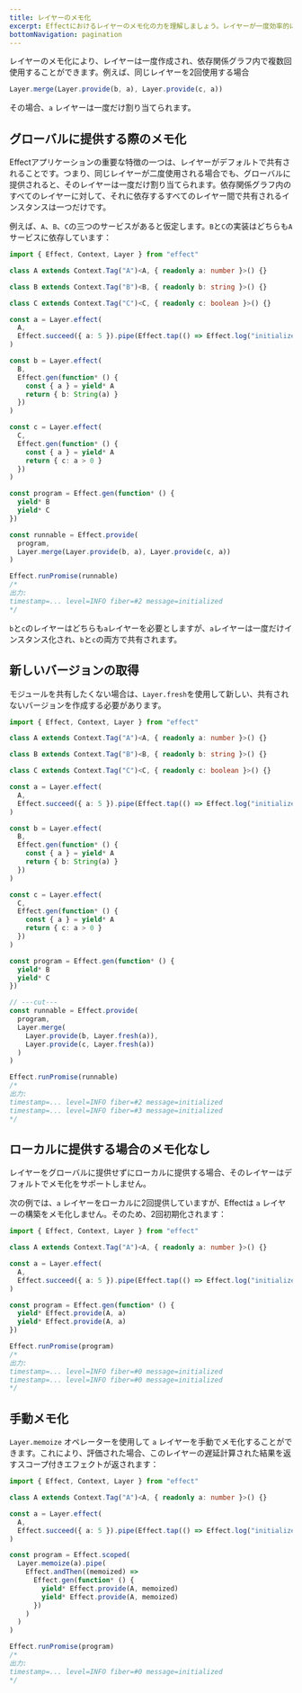 ```yaml
---
title: レイヤーのメモ化
excerpt: Effectにおけるレイヤーのメモ化の力を理解しましょう。レイヤーが一度効率的に作成され、依存関係グラフ内で再利用されることで、パフォーマンスが最適化される方法を発見します。グローバルおよびローカルのメモ化戦略を探り、Effectアプリケーションでの正確な制御のためにレイヤーを手動でメモ化する方法を学びましょう。
bottomNavigation: pagination
---
```


レイヤーのメモ化により、レイヤーは一度作成され、依存関係グラフ内で複数回使用することができます。例えば、同じレイヤーを2回使用する場合

```ts
Layer.merge(Layer.provide(b, a), Layer.provide(c, a))
```

その場合、`a` レイヤーは一度だけ割り当てられます。

## グローバルに提供する際のメモ化

Effectアプリケーションの重要な特徴の一つは、レイヤーがデフォルトで共有されることです。つまり、同じレイヤーが二度使用される場合でも、グローバルに提供されると、そのレイヤーは一度だけ割り当てられます。依存関係グラフ内のすべてのレイヤーに対して、それに依存するすべてのレイヤー間で共有されるインスタンスは一つだけです。

例えば、`A`、`B`、`C`の三つのサービスがあると仮定します。`B`と`C`の実装はどちらも`A`サービスに依存しています：

```ts twoslash
import { Effect, Context, Layer } from "effect"

class A extends Context.Tag("A")<A, { readonly a: number }>() {}

class B extends Context.Tag("B")<B, { readonly b: string }>() {}

class C extends Context.Tag("C")<C, { readonly c: boolean }>() {}

const a = Layer.effect(
  A,
  Effect.succeed({ a: 5 }).pipe(Effect.tap(() => Effect.log("initialized")))
)

const b = Layer.effect(
  B,
  Effect.gen(function* () {
    const { a } = yield* A
    return { b: String(a) }
  })
)

const c = Layer.effect(
  C,
  Effect.gen(function* () {
    const { a } = yield* A
    return { c: a > 0 }
  })
)

const program = Effect.gen(function* () {
  yield* B
  yield* C
})

const runnable = Effect.provide(
  program,
  Layer.merge(Layer.provide(b, a), Layer.provide(c, a))
)

Effect.runPromise(runnable)
/*
出力:
timestamp=... level=INFO fiber=#2 message=initialized
*/
```

`b`と`c`のレイヤーはどちらも`a`レイヤーを必要としますが、`a`レイヤーは一度だけインスタンス化され、`b`と`c`の両方で共有されます。

## 新しいバージョンの取得

モジュールを共有したくない場合は、`Layer.fresh`を使用して新しい、共有されないバージョンを作成する必要があります。

```ts twoslash
import { Effect, Context, Layer } from "effect"

class A extends Context.Tag("A")<A, { readonly a: number }>() {}

class B extends Context.Tag("B")<B, { readonly b: string }>() {}

class C extends Context.Tag("C")<C, { readonly c: boolean }>() {}

const a = Layer.effect(
  A,
  Effect.succeed({ a: 5 }).pipe(Effect.tap(() => Effect.log("initialized")))
)

const b = Layer.effect(
  B,
  Effect.gen(function* () {
    const { a } = yield* A
    return { b: String(a) }
  })
)

const c = Layer.effect(
  C,
  Effect.gen(function* () {
    const { a } = yield* A
    return { c: a > 0 }
  })
)

const program = Effect.gen(function* () {
  yield* B
  yield* C
})

// ---cut---
const runnable = Effect.provide(
  program,
  Layer.merge(
    Layer.provide(b, Layer.fresh(a)),
    Layer.provide(c, Layer.fresh(a))
  )
)

Effect.runPromise(runnable)
/*
出力:
timestamp=... level=INFO fiber=#2 message=initialized
timestamp=... level=INFO fiber=#3 message=initialized
*/
```

## ローカルに提供する場合のメモ化なし

レイヤーをグローバルに提供せずにローカルに提供する場合、そのレイヤーはデフォルトでメモ化をサポートしません。

次の例では、`a` レイヤーをローカルに2回提供していますが、Effectは `a` レイヤーの構築をメモ化しません。そのため、2回初期化されます：

```ts twoslash
import { Effect, Context, Layer } from "effect"

class A extends Context.Tag("A")<A, { readonly a: number }>() {}

const a = Layer.effect(
  A,
  Effect.succeed({ a: 5 }).pipe(Effect.tap(() => Effect.log("initialized")))
)

const program = Effect.gen(function* () {
  yield* Effect.provide(A, a)
  yield* Effect.provide(A, a)
})

Effect.runPromise(program)
/*
出力:
timestamp=... level=INFO fiber=#0 message=initialized
timestamp=... level=INFO fiber=#0 message=initialized
*/
```

## 手動メモ化

`Layer.memoize` オペレーターを使用して `a` レイヤーを手動でメモ化することができます。これにより、評価された場合、このレイヤーの遅延計算された結果を返すスコープ付きエフェクトが返されます：

```ts twoslash
import { Effect, Context, Layer } from "effect"

class A extends Context.Tag("A")<A, { readonly a: number }>() {}

const a = Layer.effect(
  A,
  Effect.succeed({ a: 5 }).pipe(Effect.tap(() => Effect.log("initialized")))
)

const program = Effect.scoped(
  Layer.memoize(a).pipe(
    Effect.andThen((memoized) =>
      Effect.gen(function* () {
        yield* Effect.provide(A, memoized)
        yield* Effect.provide(A, memoized)
      })
    )
  )
)

Effect.runPromise(program)
/*
出力:
timestamp=... level=INFO fiber=#0 message=initialized
*/
```
